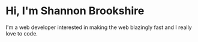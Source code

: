 # Hi, I'm Shannon Brookshire

I'm a web developer interested in making the web blazingly fast and I really love to code.
